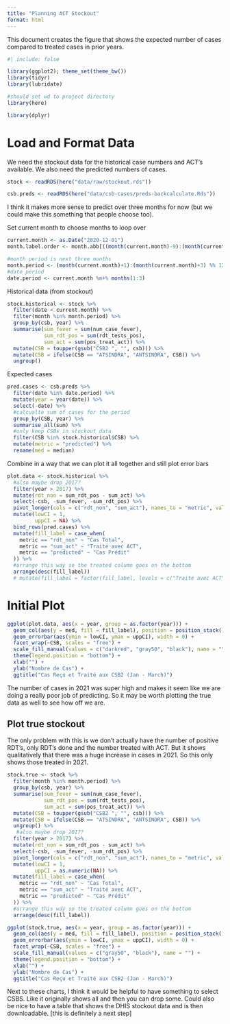 ```yaml
---
title: "Planning ACT Stockout"
format: html
---
```


This document creates the figure that shows the expected number of cases compared to treated cases in prior years.

```r
#| include: false

library(ggplot2); theme_set(theme_bw())
library(tidyr)
library(lubridate)

#should set wd to project directory
library(here)

library(dplyr)
```

# Load and Format Data

We need the stockout data for the historical case numbers and ACT's available. We also need the predicted numbers of cases.

```r
stock <- readRDS(here("data/raw/stockout.rds"))

csb.preds <- readRDS(here("data/csb-cases/preds-backcalculate.Rds"))
```

I think it makes more sense to predict over three months for now (but we could make this something that people choose too).

Set current month to choose months to loop over

```r
current.month <- as.Date("2020-12-01")
month.label.order <- month.abb[((month(current.month)-9):(month(current.month)+2)) %% 12 +1]

#month period is next three months
month.period <- (month(current.month)+1):(month(current.month)+3) %% 12
#date period
date.period <- current.month %m+% months(1:3)
```

Historical data (from stockout)

```r
stock.historical <- stock %>%
  filter(date < current.month) %>%
  filter(month %in% month.period) %>%
  group_by(csb, year) %>%
  summarise(sum_fever = sum(num_case_fever),
            sum_rdt_pos = sum(rdt_tests_pos),
            sum_act = sum(pos_treat_act)) %>%
  mutate(CSB = toupper(gsub("CSB2 ", "", csb))) %>%
  mutate(CSB = ifelse(CSB == "ATSINDRA", "ANTSINDRA", CSB)) %>%
  ungroup()
```

Expected cases

```r
pred.cases <- csb.preds %>%
  filter(date %in% date.period) %>% 
  mutate(year = year(date)) %>%
  select(-date) %>%
  #calcualte sum of cases for the period
  group_by(CSB, year) %>%
  summarise_all(sum) %>%
  #only keep CSBs in stockout data
  filter(CSB %in% stock.historical$CSB) %>%
  mutate(metric = "predicted") %>%
  rename(med = median)
```

Combine in a way that we can plot it all together and still plot error bars

```r
plot.data <- stock.historical %>%
  #also maybe drop 2017?
  filter(year > 2017) %>%
  mutate(rdt_non = sum_rdt_pos - sum_act) %>%
  select(-csb, -sum_fever, -sum_rdt_pos) %>%
  pivot_longer(cols = c("rdt_non", "sum_act"), names_to = "metric", values_to = "med") %>%
  mutate(lowCI = 1,
         uppCI = NA) %>%
  bind_rows(pred.cases) %>%
  mutate(fill_label = case_when(
    metric == "rdt_non" ~ "Cas Total",
    metric == "sum_act" ~ "Traité avec ACT",
    metric == "predicted" ~ "Cas Prédit"
  )) %>%
  #arrange this way so the treated column goes on the bottom
  arrange(desc(fill_label))
  # mutate(fill_label = factor(fill_label, levels = c("Traité avec ACT", "Cas Total")))
```

# Initial Plot

```r
ggplot(plot.data, aes(x = year, group = as.factor(year))) +
  geom_col(aes(y = med, fill = fill_label), position = position_stack()) +
  geom_errorbar(aes(ymin = lowCI, ymax = uppCI), width = 0) +
  facet_wrap(~CSB, scales = "free") +
  scale_fill_manual(values = c("darkred", "gray50", "black"), name = "") +
  theme(legend.position = "bottom") +
  xlab("") +
  ylab("Nombre de Cas") +
  ggtitle("Cas Reçu et Traité aux CSB2 (Jan - March)")
```

The number of cases in 2021 was super high and makes it seem like we are doing a really poor job of predicting. So it may be worth plotting the true data as well to see how off we are.

## Plot true stockout

The only problem with this is we don't actually have the number of positive RDT's, only RDT's done and the number treated with ACT. But it shows qualitatively that there was a huge increase in cases in 2021. So this only shows those treated in 2021.

```r
stock.true <- stock %>%
  filter(month %in% month.period) %>%
  group_by(csb, year) %>%
  summarise(sum_fever = sum(num_case_fever),
            sum_rdt_pos = sum(rdt_tests_pos),
            sum_act = sum(pos_treat_act)) %>%
  mutate(CSB = toupper(gsub("CSB2 ", "", csb))) %>%
  mutate(CSB = ifelse(CSB == "ATSINDRA", "ANTSINDRA", CSB)) %>%
  ungroup() %>%
   #also maybe drop 2017?
  filter(year > 2017) %>%
  mutate(rdt_non = sum_rdt_pos - sum_act) %>%
  select(-csb, -sum_fever, -sum_rdt_pos) %>%
  pivot_longer(cols = c("rdt_non", "sum_act"), names_to = "metric", values_to = "med") %>%
  mutate(lowCI = 1,
         uppCI = as.numeric(NA)) %>%
  mutate(fill_label = case_when(
    metric == "rdt_non" ~ "Cas Total",
    metric == "sum_act" ~ "Traité avec ACT",
    metric == "predicted" ~ "Cas Prédit"
  )) %>%
  #arrange this way so the treated column goes on the bottom
  arrange(desc(fill_label))
```

```r
ggplot(stock.true, aes(x = year, group = as.factor(year))) +
  geom_col(aes(y = med, fill = fill_label), position = position_stack()) +
  geom_errorbar(aes(ymin = lowCI, ymax = uppCI), width = 0) +
  facet_wrap(~CSB, scales = "free") +
  scale_fill_manual(values = c("gray50", "black"), name = "") +
  theme(legend.position = "bottom") +
  xlab("") +
  ylab("Nombre de Cas") +
  ggtitle("Cas Reçu et Traité aux CSB2 (Jan - March)")
```

Next to these charts, I think it would be helpful to have something to select CSBS. Like it originally shows all and then you can drop some. Could also be nice to have a table that shows the DHIS stockout data and is then downloadable. [this is definitely a next step]
